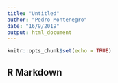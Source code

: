 ```yaml
---
title: "Untitled"
author: "Pedro Montenegro"
date: "16/9/2019"
output: html_document
---
```


```r
knitr::opts_chunk$set(echo = TRUE)
```

## R Markdown

\begin{table}[ht]
\centering
\begin{tabular}{ll}
\hline
\textbf{Recurso} & \textbf{Comentarios} \\
\hline
Científicos &  2 analistas a 3/4 y 1/4 de tiempo  \\
Equipo & 2 computadoras portátiles y 2 virtual machine   \\
Software & R con R Studio para análisis y git para colaboración \\
Presupuesto & Sin recursos adicionales \\
\hline
\end{tabular}
\end{table}